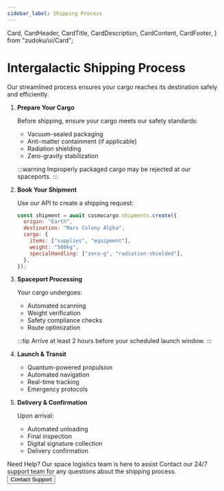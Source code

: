 ```yaml
---
sidebar_label: Shipping Process
---
```


  Card,
  CardHeader,
  CardTitle,
  CardDescription,
  CardContent,
  CardFooter,
} from "zudoku/ui/Card";

# Intergalactic Shipping Process

Our streamlined process ensures your cargo reaches its destination safely and efficiently.

<Stepper>

1. **Prepare Your Cargo**

   Before shipping, ensure your cargo meets our safety standards:

   - Vacuum-sealed packaging
   - Anti-matter containment (if applicable)
   - Radiation shielding
   - Zero-gravity stabilization

   :::warning
   Improperly packaged cargo may be rejected at our spaceports.
   :::

1. **Book Your Shipment**

   Use our API to create a shipping request:

   ```js
   const shipment = await cosmocargo.shipments.create({
     origin: "Earth",
     destination: "Mars Colony Alpha",
     cargo: {
       items: ["supplies", "equipment"],
       weight: "500kg",
       specialHandling: ["zero-g", "radiation-shielded"],
     },
   });
   ```

1. **Spaceport Processing**

   Your cargo undergoes:

   - Automated scanning
   - Weight verification
   - Safety compliance checks
   - Route optimization

   :::tip
   Arrive at least 2 hours before your scheduled launch window.
   :::

1. **Launch & Transit**

   - Quantum-powered propulsion
   - Automated navigation
   - Real-time tracking
   - Emergency protocols

1. **Delivery & Confirmation**

   Upon arrival:

   - Automated unloading
   - Final inspection
   - Digital signature collection
   - Delivery confirmation

</Stepper>

<Card className="not-prose">
  <CardHeader>
    <CardTitle>Need Help?</CardTitle>
    <CardDescription>
      Our space logistics team is here to assist
    </CardDescription>
  </CardHeader>
  <CardContent>
    Contact our 24/7 support team for any questions about the shipping process.
  </CardContent>
  <CardFooter>
    <Button>Contact Support</Button>
  </CardFooter>
</Card>
